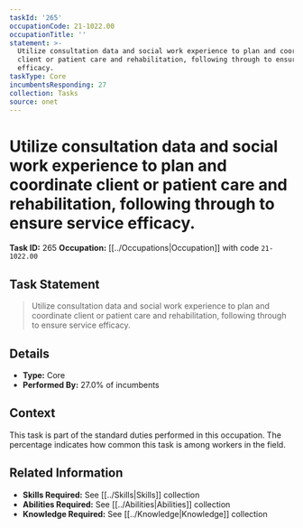```yaml
---
taskId: '265'
occupationCode: 21-1022.00
occupationTitle: ''
statement: >-
  Utilize consultation data and social work experience to plan and coordinate
  client or patient care and rehabilitation, following through to ensure service
  efficacy.
taskType: Core
incumbentsResponding: 27
collection: Tasks
source: onet
---
```

# Utilize consultation data and social work experience to plan and coordinate client or patient care and rehabilitation, following through to ensure service efficacy.

**Task ID:** 265
**Occupation:** [[../Occupations|Occupation]] with code `21-1022.00`

## Task Statement

> Utilize consultation data and social work experience to plan and coordinate client or patient care and rehabilitation, following through to ensure service efficacy.

## Details

- **Type:** Core
- **Performed By:** 27.0% of incumbents

## Context

This task is part of the standard duties performed in this occupation. The percentage indicates how common this task is among workers in the field.

## Related Information

- **Skills Required:** See [[../Skills|Skills]] collection
- **Abilities Required:** See [[../Abilities|Abilities]] collection
- **Knowledge Required:** See [[../Knowledge|Knowledge]] collection

